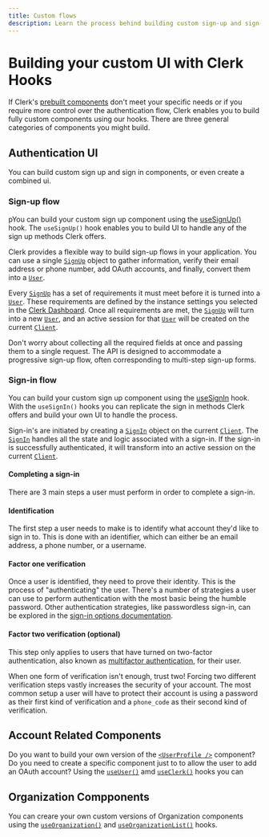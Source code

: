 ```yaml
---
title: Custom flows
description: Learn the process behind building custom sign-up and sign-in flows with Clerk.
---
```


# Building your custom UI with Clerk Hooks

If Clerk's [prebuilt components](/docs/components/overview) don't meet your specific needs or if you require more control over the authentication flow, Clerk enables you to build fully custom components using our hooks. There are three general categories of components you might build.


## Authentication UI

You can build custom sign up and sign in components, or even create a combined ui. 

### Sign-up flow

pYou can build your custom sign up component using the [useSignUp()](/docs/references/react/use-sign-up) hook. The `useSignUp()` hook enables you to build UI to handle any of the sign up methods Clerk offers. 

Clerk provides a flexible way to build sign-up flows in your application. You can use a single [`SignUp`][sign-up-ref] object to gather information, verify their email address or phone number, add OAuth accounts, and finally, convert them into a [`User`][user-ref].

Every [`SignUp`][sign-up-ref] has a set of requirements it must meet before it is turned into a [`User`][user-ref]. These requirements are defined by the instance settings you selected in the [Clerk Dashboard](https://dashboard.clerk.com/). Once all requirements are met, the [`SignUp`][sign-up-ref] will turn into a new [`User`][user-ref], and an active session for that [`User`][user-ref] will be created on the current [`Client`][client-ref].

Don't worry about collecting all the required fields at once and passing them to a single request. The API is designed to accommodate a progressive sign-up flow, often corresponding to multi-step sign-up forms.

### Sign-in flow

You can build your custom sign up component using the [useSignIn](/docs/references/react/use-sign-in) hook. With the `useSignIn()` hooks you can replicate the sign in methods Clerk offers and build your own UI to handle the process.

Sign-in's are initiated by creating a [`SignIn`][sign-in-ref] object on the current [`Client`][client-ref]. The [`SignIn`][sign-in-ref] handles all the state and logic associated with a sign-in. If the sign-in is successfully authenticated, it will transform into an active session on the current [`Client`][client-ref].

#### Completing a sign-in

There are 3 main steps a user must perform in order to complete a sign-in.

<Steps>

#### Identification

The first step a user needs to make is to identify what account they'd like to sign in to. This is done with an identifier, which can either be an email address, a phone number, or a username.

#### Factor one verification

Once a user is identified, they need to prove their identity. This is the process of "authenticating" the user. There's a number of strategies a user can use to perform authentication with the most basic being the humble password. Other authentication strategies, like passwordless sign-in, can be explored in the [sign-in options documentation](/docs/authentication/configuration/sign-in-options). 

#### Factor two verification (optional)

This step only applies to users that have turned on two-factor authentication, also known as [multifactor authentication](/docs/custom-flows/mfa), for their user. 

When one form of verification isn't enough, trust two! Forcing two different verification steps vastly increases the security of your account. The most common setup a user will have to protect their account is using a password as their first kind of verification and a `phone_code` as their second kind of verification.

</Steps>

## Account Related Components

Do you want to build your own version of the [`<UserProfile />`](/docs/components/user/user-profile) component? Do you need to create a specific component just to to allow the user to add an OAuth account? Using the [`useUser()`](/docs/references/react/use-user) amd [`useClerk()`](/docs/references/react/use-clerk) hooks you can 

## Organization Compponents 

You can creare your own custom versions of Organization components using the [`useOrganization()`](/docs/references/react/use-organization) and [`useOrganizationList()`](/docs/references/react/use-organization-list) hooks.



[sign-in-ref]: /docs/references/javascript/sign-in/sign-in
[sign-up-ref]: /docs/references/javascript/sign-up/sign-up
[user-ref]: /docs/references/javascript/user/user
[client-ref]: /docs/references/javascript/client
